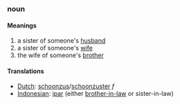 ===noun===
====Meanings====
#a sister of someone's [[husband]]
#a sister of someone's [[wife]]
#the wife of someone's [[brother]]
====Translations====
*[[Dutch]]: [[schoonzus]]/[[schoonzuster]] ''f''
*[[Indonesian]]: [[ipar]] (either [[brother-in-law]] or sister-in-law)